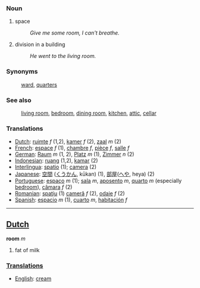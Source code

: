 === Noun ===
# space
#: ''Give me some room, I can't breathe.''
# division in a building
#: ''He went to the living room.''

=== Synonyms ===

:[[ward]], [[quarters]]

=== See also ===

:[[living room]], [[bedroom]], [[dining room]], [[kitchen]], [[attic]], [[cellar]]

=== Translations ===
*[[Dutch]]: [[ruimte]] ''f'' (1,2), [[kamer]] ''f'' (2), [[zaal]] ''m'' (2)
*[[French]]: [[espace]] ''f'' (1), [[chambre]] ''f'', [[pièce]] ''f'', [[salle]] ''f''
*[[German]]: [[Raum]] ''m'' (1, 2), [[Platz]] ''m'' (1), [[Zimmer]] ''n'' (2)
*[[Indonesian]]: [[ruang]] (1,2), [[kamar]] (2)
*[[Interlingua]]: [[spatio]] (1); [[camera]] (2)
*[[Japanese]]: [[空間]] ([[くうかん]], kūkan) (1), [[部屋]]([[へや]], heya) (2)
*[[Portuguese]]: [[espaço]] ''m'' (1); [[sala]] ''m'', [[aposento]] ''m'', [[quarto]] ''m'' (especially [[bedroom]]), [[câmara]] ''f'' (2)
*[[Romanian]]: [[spaţiu]] (1) [[cameră]] ''f'' (2), [[odaie]] ''f'' (2)
*[[Spanish]]: [[espacio]] ''m'' (1), [[cuarto]] ''m'', [[habitación]] ''f''

----

==[[Dutch]]==

'''room''' ''m''

# fat of milk

===[[Translations]]===
*[[English]]: [[cream]]